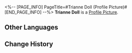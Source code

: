 <%-- [PAGE_INFO]
PageTitle=#Trianne Doll (Profile Picture)#
[END_PAGE_INFO] --%>
{{Item Infobox
|title       = Trianne Doll
|id          = 202022
|image       = Profile Picture Trianne Doll.png{{subst:void|<!--$UPLOAD:<<SpriteOutput/ItemFigures/AvatarHead/IconHead_202022.png>-<Profile Picture Trianne Doll.png>-<Item Icons>>-->}}
|type        = Profile Picture
|invCategory = 
|rarity      = 4
|effect      = 
|description = The Trianne doll hugging her little wooden sword as if it is a treasure.
|source1     = [[Avatar reward obtained from completing the Trailblaze Mission "Passage, Reveal the Past Once More."]]
}}
{{Description|''"Don't forget our promise! If we can't see each other today, then see you tomorrow! If we can't see each other tomorrow, then see you the day after tomorrow!"''}}
'''Trianne Doll''' is a [[Profile Picture]].

==Other Languages==
{{Other Languages
|en   = Trianne Doll
|zhs  = 缇安娃娃
|zht  = 緹安娃娃
|ja   = トリアン人形
|ko   = 트리앤 인형
|es   = Muñeca de Trianne
|fr   = Poupée de Trianne
|ru   = Кукла Трианны
|th   = ตุ๊กตา Trianne
|vi   = Búp Bê Trianne
|de   = Trianne-Puppe
|id   = Boneka Trianne
|pt   = Boneca da Trianne
}}

==Change History==
{{Change History|3.1}}